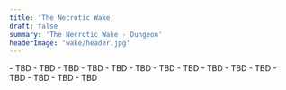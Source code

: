 ```yaml
---
title: 'The Necrotic Wake'
draft: false
summary: 'The Necrotic Wake - Dungeon'
headerImage: 'wake/header.jpg'
---
```


<BossCard title="Trash" image="wake/trash.webp">
- TBD 
- TBD 
- TBD
</BossCard>

<BossCard title="Blightbone" image="wake/blightbone.jpg">
- TBD 
- TBD 
- TBD
</BossCard>

<BossCard title="Amarth, The Harvester" image="wake/amarth.webp">
- TBD 
- TBD 
- TBD
</BossCard>

<BossCard title="Surgeon Stitchflesh" image="wake/surgeon.jpg">
- TBD 
- TBD 
- TBD
</BossCard>

<BossCard title="Nalthor the Rimebinder" image="wake/nalthor.jpg">
- TBD 
- TBD 
- TBD
</BossCard>
